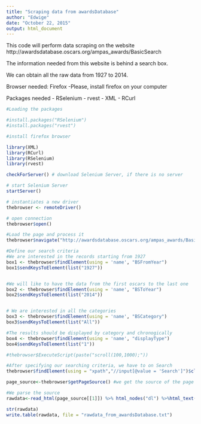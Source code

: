 ```yaml
---
title: "Scraping data from awardsDatabase"
author: "Edwige"
date: "October 22, 2015"
output: html_document
---
```


This code will perform data scraping on the website http://awardsdatabase.oscars.org/ampas_awards/BasicSearch

The information needed from this website is behind a search box.

We can obtain all the raw data from 1927 to 2014.

Browser needed: Firefox
-Please, install firefox on your computer 

Packages needed
- RSelenium
- rvest
- XML
- RCurl

```r
#Loading the packages

#install.packages("RSelenium")
#install.packages("rvest")

#install firefox browser

library(XML)
library(RCurl)
library(RSelenium)
library(rvest)

checkForServer() # download Selenium Server, if there is no server

# start Selenium Server
startServer()  

# instantiates a new driver
thebrowser <- remoteDriver()

# open connection
thebrowser$open()

#Load the page and process it
thebrowser$navigate("http://awardsdatabase.oscars.org/ampas_awards/BasicSearch")

#Define our search criteria
#We are interested in the records starting from 1927
box1 <- thebrowser$findElement(using = 'name', "BSFromYear")
box1$sendKeysToElement(list("1927")) 


#We will like to have the data from the first oscars to the last one
box2 <- thebrowser$findElement(using = 'name', "BSToYear")
box2$sendKeysToElement(list("2014")) 


# We are interested in all the categories
box3 <- thebrowser$findElement(using = 'name', "BSCategory")
box3$sendKeysToElement(list("All")) 

#The results should be displayed by category and chronogically
box4 <- thebrowser$findElement(using = 'name', "displayType")
box4$sendKeysToElement(list("1")) 

#thebrowser$ExecuteScript(paste("scroll(100,1000);"))

#After specifying our searching criteria, we have to on Search
thebrowser$findElement(using = "xpath","//input[@value = 'Search']")$clickElement()

page_source<-thebrowser$getPageSource() #we get the source of the page in HTML

#We parse the source
rawdata<-read_html(page_source[[1]]) %>% html_nodes("dl") %>%html_text()

str(rawdata)
write.table(rawdata, file = "rawdata_from_awardsDatabase.txt")
```

